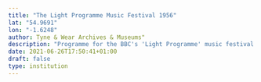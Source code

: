 ```yaml
---
title: "The Light Programme Music Festival 1956"
lat: "54.9691"
lon: "-1.6248"
author: Tyne & Wear Archives & Museums"
description: "Programme for the BBC's 'Light Programme' music festival of 1956. George Swift is listed as being one of just four soloists in the orchestra. The programme is a 16 page booklet which includes an illustration of a red brass instrument on the front cover, with the red and white text on a black background. The original price was one shilling and sixpence. The programme includes a photograph and brief biography of George Swift on page 13."
date: 2021-06-26T17:50:41+01:00
draft: false
type: institution
---
```

